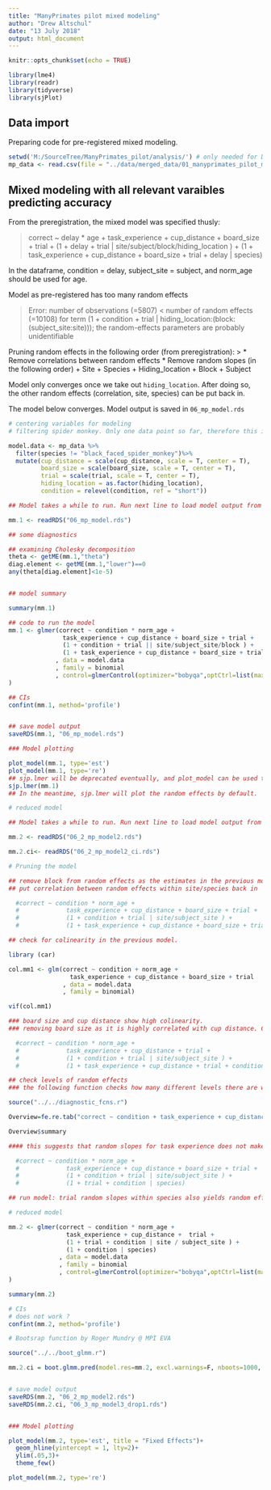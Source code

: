 ```yaml
---
title: "ManyPrimates pilot mixed modeling"
author: "Drew Altschul"
date: "13 July 2018"
output: html_document
---
```


```r
knitr::opts_chunk$set(echo = TRUE)

library(lme4)
library(readr)
library(tidyverse)
library(sjPlot)

```

## Data import

Preparing code for pre-registered mixed modeling. 

```r
setwd('M:/SourceTree/ManyPrimates_pilot/analysis/') # only needed for DMA's setup - should be deleted eventually
mp_data <- read.csv(file = "../data/merged_data/01_manyprimates_pilot_merged_data.csv")
```



## Mixed modeling with all relevant varaibles predicting accuracy

From the preregistration, the mixed model was specified thusly:

> correct ~ delay * age + 
task_experience + cup_distance + board_size + trial +
         (1 + delay + trial | site/subject/block/hiding_location ) + 
        (1 + task_experience + cup_distance + board_size + trial + delay | species)


In the dataframe, 
condition = delay,
subject_site = subject,
and norm_age should be used for age.

Model as pre-registered has too many random effects

> Error: number of observations (=5807) < number of random effects (=10108) for term (1 + condition + trial | hiding_location:(block:(subject_site:site))); the random-effects parameters are probably unidentifiable

Pruning random effects in the following order (from preregistration): 
> * Remove correlations between random effects
  * Remove random slopes (in the following order)
  + Site
  + Species
  + Hiding_location
  + Block
  + Subject

Model only converges once we take out `hiding_location`. After doing so, the other random effects (correlation, site, species) can be put back in.

The model below converges. Model output is saved in `06_mp_model.rds`

``` r

# centering variables for modeling
# filtering spider monkey. Only one data point so far, therefore this is not worth including to explode the number of random effects

model.data <- mp_data %>%
  filter(species != "black_faced_spider_monkey")%>%
  mutate(cup_distance = scale(cup_distance, scale = T, center = T),
         board_size = scale(board_size, scale = T, center = T),
         trial = scale(trial, scale = T, center = T),
         hiding_location = as.factor(hiding_location),
         condition = relevel(condition, ref = "short"))

## Model takes a while to run. Run next line to load model output from previous run with structure below.

mm.1 <- readRDS("06_mp_model.rds")

## some diagnostics

## examining Cholesky decomposition
theta <- getME(mm.1,"theta")
diag.element <- getME(mm.1,"lower")==0
any(theta[diag.element]<1e-5)


## model summary

summary(mm.1)

## code to run the model
mm.1 <- glmer(correct ~ condition * norm_age + 
               task_experience + cup_distance + board_size + trial +
               (1 + condition + trial || site/subject_site/block ) +         
               (1 + task_experience + cup_distance + board_size + trial + condition | species)
             , data = model.data
             , family = binomial
             , control=glmerControl(optimizer="bobyqa",optCtrl=list(maxfun=2e5))
)

## CIs
confint(mm.1, method='profile')


## save model output
saveRDS(mm.1, "06_mp_model.rds")

### Model plotting

plot_model(mm.1, type='est') 
plot_model(mm.1, type='re') 
## sjp.lmer will be deprecated eventually, and plot_model can be used to precisely obtain which plots of the GLMM one wishes to examine.
sjp.lmer(mm.1)
## In the meantime, sjp.lmer will plot the random effects by default.


```

```r
# reduced model

## Model takes a while to run. Run next line to load model output from previous run with structure below.

mm.2 <- readRDS("06_2_mp_model2.rds")

mm.2.ci<- readRDS("06_2_mp_model2_ci.rds")

# Pruning the model

## remove block from random effects as the estimates in the previous models were essentially 0
## put correlation between random effects within site/species back in 

  #correct ~ condition * norm_age + 
  #             task_experience + cup_distance + board_size + trial +
  #             (1 + condition + trial | site/subject_site ) +         
  #             (1 + task_experience + cup_distance + board_size + trial + condition | species)

## check for colinearity in the previous model.

library (car)

col.mm1 <- glm(correct ~ condition + norm_age + 
                 task_experience + cup_distance + board_size + trial
               , data = model.data
               , family = binomial)

vif(col.mm1)

### board size and cup distance show high colinearity. 
### removing board size as it is highly correlated with cup distance. Cup distance seems to be of more immediate relevance.

  #correct ~ condition * norm_age + 
  #             task_experience + cup_distance + trial +
  #             (1 + condition + trial | site/subject_site ) +         
  #             (1 + task_experience + cup_distance + trial + condition | species)

## check levels of random effects
### the following function checks how many different levels there are within  each random effect

source("../../diagnostic_fcns.r") 

Overview=fe.re.tab("correct ~ condition + task_experience + cup_distance + board_size + trial", "species",data = model.data)

Overview$summary

#### this suggests that random slopes for task experience does not make much sense as most species have only 1 level. Same is true for cup distance size. Therefore they are removed

  #correct ~ condition * norm_age + 
  #             task_experience + cup_distance + board_size + trial +
  #             (1 + condition + trial | site/subject_site ) +         
  #             (1 + trial + condition | species)

## run model: trial random slopes within species also yields random effects equal to 0. Therefore it is removed 

# reduced model 

mm.2 <- glmer(correct ~ condition * norm_age + 
                task_experience + cup_distance +  trial +
                (1 + trial + condition | site / subject_site ) +         
                (1 + condition | species)
              , data = model.data
              , family = binomial
              , control=glmerControl(optimizer="bobyqa",optCtrl=list(maxfun=2e5))
)

summary(mm.2)

# CIs
# does not work ?
confint(mm.2, method='profile')

# Bootsrap function by Roger Mundry @ MPI EVA

source("../../boot_glmm.r")

mm.2.ci = boot.glmm.pred(model.res=mm.2, excl.warnings=F, nboots=1000, para=F, resol=100, level=0.95, use=NULL, circ.var.name=NULL, circ.var=NULL, use.u=F,n.cores=c("all-1", "all"), save.path=NULL)


# save model output
saveRDS(mm.2, "06_2_mp_model2.rds")
saveRDS(mm.2.ci, "06_3_mp_model3_drop1.rds")


### Model plotting

plot_model(mm.2, type='est', title = "Fixed Effects")+
  geom_hline(yintercept = 1, lty=2)+
  ylim(.05,3)+
  theme_few()

plot_model(mm.2, type='re') 


```

